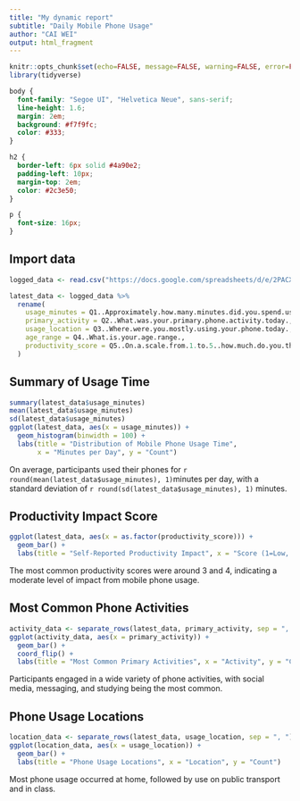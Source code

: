 ---
title: "My dynamic report"
subtitle: "Daily Mobile Phone Usage"
author: "CAI WEI"
output: html_fragment
---

```{r setup, include=FALSE}
knitr::opts_chunk$set(echo=FALSE, message=FALSE, warning=FALSE, error=FALSE)
library(tidyverse)

```

```{css}
body {
  font-family: "Segoe UI", "Helvetica Neue", sans-serif;
  line-height: 1.6;
  margin: 2em;
  background: #f7f9fc;
  color: #333;
}

h2 {
  border-left: 6px solid #4a90e2;
  padding-left: 10px;
  margin-top: 2em;
  color: #2c3e50;
}

p {
  font-size: 16px;
}
```

## Import data
```{r}
logged_data <- read.csv("https://docs.google.com/spreadsheets/d/e/2PACX-1vQnXj1DqUHrhew5h86KAKoIVme16QkTopxrdBPqxsLJK3jh8_oreRlh4EB_29QU8w8AexFhFG2Dd5ze/pub?gid=1532890904&single=true&output=csv",header = TRUE)

latest_data <- logged_data %>%
  rename(
    usage_minutes = Q1..Approximately.how.many.minutes.did.you.spend.using.your.mobile.phone.today.,
    primary_activity = Q2..What.was.your.primary.phone.activity.today.,
    usage_location = Q3..Where.were.you.mostly.using.your.phone.today.,
    age_range = Q4..What.is.your.age.range.,
    productivity_score = Q5..On.a.scale.from.1.to.5..how.much.do.you.think.your.phone.use.affected.your.productivity.today.
  )

```

## Summary of Usage Time
```{r}
summary(latest_data$usage_minutes)
mean(latest_data$usage_minutes)
sd(latest_data$usage_minutes)
ggplot(latest_data, aes(x = usage_minutes)) +
  geom_histogram(binwidth = 100) +
  labs(title = "Distribution of Mobile Phone Usage Time",
       x = "Minutes per Day", y = "Count")
```

On average, participants used their phones for `r round(mean(latest_data$usage_minutes), 1) `minutes per day,
with a standard deviation of `r round(sd(latest_data$usage_minutes), 1)` minutes.

## Productivity Impact Score
```{r}
ggplot(latest_data, aes(x = as.factor(productivity_score))) +
  geom_bar() +
  labs(title = "Self-Reported Productivity Impact", x = "Score (1=Low, 5=High)", y = "Count")

```

The most common productivity scores were around 3 and 4, indicating a moderate level of impact from mobile phone usage.

## Most Common Phone Activities
```{r}
activity_data <- separate_rows(latest_data, primary_activity, sep = ", ")
ggplot(activity_data, aes(x = primary_activity)) +
  geom_bar() +
  coord_flip() +
  labs(title = "Most Common Primary Activities", x = "Activity", y = "Count")

```

Participants engaged in a wide variety of phone activities, with social media, messaging, and studying being the most common.

## Phone Usage Locations
```{r}
location_data <- separate_rows(latest_data, usage_location, sep = ", ")
ggplot(location_data, aes(x = usage_location)) +
  geom_bar() +
  labs(title = "Phone Usage Locations", x = "Location", y = "Count")
```

Most phone usage occurred at home, followed by use on public transport and in class.




